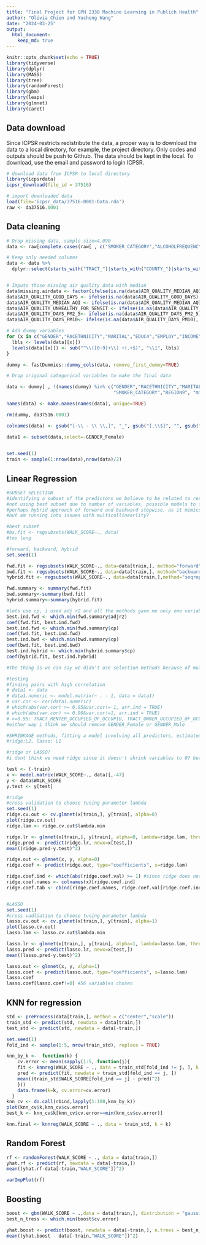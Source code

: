 ```yaml
---
title: "Final Project for GPH 2338 Machine Learning in Publich Health"
author: "Olivia Chien and Yucheng Wang"
date: "2024-03-25"
output: 
  html_document:
    keep_md: true
---
```


```r
knitr::opts_chunk$set(echo = TRUE)
library(tidyverse)
library(dplyr)
library(MASS)
library(tree)
library(randomForest)
library(gbm)
library(leaps)
library(glmnet)
library(caret)
```

## Data download

Since ICPSR restricts redistribute the data, a proper way is to download the data to a local directory, for example, the project directory. Only codes and outputs should be push to Github. The data should be kept in the local. To download, use the email and password to login ICPSR.

```r
# download data from ICPSR to local directory
library(icpsrdata)
icpsr_download(file_id = 37516)
```

```r
# import downloaded data
load(file='icpsr_data/37516-0001-Data.rda')
raw <- da37516.0001
```

## Data cleaning

```r
# Drop missing data, sample size=4,090
data <- raw[complete.cases(raw[ , c("SMOKER_CATEGORY","ALCOHOLFREQUENCY","TRACT_BELOW_POVERTY","TRACT_UNINSURED_OVER_65","TRACT_OWNER_OVER_30","TRACT_UNINSURED_UNDER_18","COUNTY_VIOLENT_CRIME")]),]

# Keep only needed columns
data <- data %>% 
  dplyr::select(starts_with("TRACT_")|starts_with("COUNTY_")|starts_with("AIR_")|all_of(c("AGE","GENDER","RACETHNICITY","EDUC4","MARITAL","EMPLOY","INCOME","REGION9","METRO","HOUSING","HOME_TYPE","SMOKER_CATEGORY","ALCOHOLFREQUENCY","PHYSICIANS_TG_DOC","WALK_SCORE")))


# Impute those missing air quality data with median
data$missing.airdata <- factor(ifelse(is.na(data$AIR_QUALITY_MEDIAN_AQI), 1, 0),levels = c(1,0),labels = c("Yes","No"))
data$AIR_QUALITY_GOOD_DAYS <- ifelse(is.na(data$AIR_QUALITY_GOOD_DAYS), median(data$AIR_QUALITY_GOOD_DAYS,na.rm = TRUE), data$AIR_QUALITY_GOOD_DAYS)
data$AIR_QUALITY_MEDIAN_AQI <- ifelse(is.na(data$AIR_QUALITY_MEDIAN_AQI), median(data$AIR_QUALITY_MEDIAN_AQI,na.rm = TRUE), data$AIR_QUALITY_MEDIAN_AQI)
data$AIR_QUALITY_UNHEALTHY_FOR_SENSIT <- ifelse(is.na(data$AIR_QUALITY_UNHEALTHY_FOR_SENSIT), median(data$AIR_QUALITY_UNHEALTHY_FOR_SENSIT,na.rm = TRUE), data$AIR_QUALITY_UNHEALTHY_FOR_SENSIT)
data$AIR_QUALITY_DAYS_PM2_5<- ifelse(is.na(data$AIR_QUALITY_DAYS_PM2_5), median(data$AIR_QUALITY_DAYS_PM2_5,na.rm = TRUE), data$AIR_QUALITY_DAYS_PM2_5)
data$AIR_QUALITY_DAYS_PM10<- ifelse(is.na(data$AIR_QUALITY_DAYS_PM10), median(data$AIR_QUALITY_DAYS_PM10,na.rm = TRUE), data$AIR_QUALITY_DAYS_PM10)
```


```r
# Add dummy variables
for (x in c("GENDER","RACETHNICITY","MARITAL","EDUC4","EMPLOY","INCOME","HOUSING","ALCOHOLFREQUENCY","METRO","HOME_TYPE","SMOKER_CATEGORY","REGION9", "missing.airdata")){
  lbls <- levels(data[[x]])
  levels(data[[x]]) <- sub("^\\([0-9]+\\) +(.+$)", "\\1", lbls)
}

dummy <- fastDummies::dummy_cols(data, remove_first_dummy=TRUE)

# Drop original categorical variables to make the final data

data <- dummy[ , !(names(dummy) %in% c("GENDER","RACETHNICITY","MARITAL","EDUC4","EMPLOY","INCOME","HOUSING","ALCOHOLFREQUENCY","METRO","HOME_TYPE",
                                       "SMOKER_CATEGORY","REGION9", "missing.airdata"))]

names(data) <- make.names(names(data), unique=TRUE)

rm(dummy, da37516.0001)

```

```r
colnames(data) <- gsub("[-\\ - \\ \\,]", "_", gsub("[,\\$]", "", gsub("\\+", "_or_more", gsub("___", "_", colnames(data)))))

data1 <- subset(data,select=-GENDER_Female)
                              
```


```r
set.seed(1)
train <- sample(1:nrow(data),nrow(data)/2)
```


## Linear Regression

```r
#SUBSET SELECTION
#identifying a subset of the predictors we believe to be related to response, fit a model using least squares on the reduced set of variables
#not using best subset due to number of variables, possible models to fit would be huge (2^107)
#perhaps hybrid approach of forward and backward stepwise, as it mimics best subset while retaining computational advantages of forward/backward stepwise
#but am running into issues with multicollinearlity? 

#best subset
#bs.fit <- regsubsets(WALK_SCORE~., data)
#too long

#forward, backward, hybrid
set.seed(1)

fwd.fit <- regsubsets(WALK_SCORE~., data=data[train,], method="forward")
bwd.fit <- regsubsets(WALK_SCORE~., data=data[train,], method="backward")
hybrid.fit <- regsubsets(WALK_SCORE~., data=data[train,],method="seqrep")

fwd.summary <- summary(fwd.fit)
bwd.summary<-summary(bwd.fit)
hybrid.summary<-summary(hybrid.fit)

#lets use cp, i used adj r2 and all the methods gave me only one variable
best.ind.fwd <- which.min(fwd.summary$adjr2)
coef(fwd.fit, best.ind.fwd)
best.ind.fwd <- which.min(fwd.summary$cp) 
coef(fwd.fit, best.ind.fwd)
best.ind.bwd <- which.min(bwd.summary$cp)
coef(bwd.fit, best.ind.bwd)
best.ind.hybrid <- which.min(hybrid.summary$cp)
coef(hybrid.fit, best.ind.hybrid)

#the thing is we can say we didn't use selection methods because of multicollienarity in our data, so we used shrinkage methods

#testing
#finding pairs with high correlation
# data1 <- data
# data1.numeric <- model.matrix(~ . - 1, data = data1)
# var.cor <- cor(data1.numeric)
# which(abs(var.cor) >= 0.95&var.cor!= 1, arr.ind = TRUE)
# which(abs(var.cor) >= 0.90&var.cor!=1, arr.ind = TRUE)
# >=0.95: TRACT_RENTER_OCCUPIED_OF_OCCUPID, TRACT_OWNER_OCCUPIED_OF_OCCUPIED, GENDER_Female, GENDER_Male
#either way i think we should remove GENDER_Female or GENDER_Male
```

```r
#SHRINKAGE methods, fitting a model involving all predictors, estimated coefficients are shrunken towards zero relative to the least squares estimate, can also perform variable selection. 
#ridge:L2, lasso: L1

#ridge or LASSO? 
#i dont think we need ridge since it doesn't shrink variables to 0? but maybe we could talk about the variables that are close to 0? 

test <- (-train)
x <- model.matrix(WALK_SCORE~., data)[,-47]
y <- data$WALK_SCORE
y.test <- y[test]

#ridge
#cross validation to choose tuning parameter lambda
set.seed(1)
ridge.cv.out <- cv.glmnet(x[train,], y[train], alpha=0)
plot(ridge.cv.out)
ridge.lam <- ridge.cv.out$lambda.min

ridge.lr <- glmnet(x[train,], y[train], alpha=0, lambda=ridge.lam, thresh=1e-12)
ridge.pred <- predict(ridge.lr, newx=x[test,])
mean((ridge.pred-y.test)^2)

ridge.out <- glmnet(x, y, alpha=0)
ridge.coef <- predict(ridge.out, type="coefficients", s=ridge.lam)

ridge.coef.ind <- which(abs(ridge.coef.val) >= 1) #since ridge does not shrink towards 0 or peanlize as heavily as lasso, just looking at the variables that seem more sig
ridge.coef.names <- colnames(x)[ridge.coef.ind]
ridge.coef.tab <- cbind(ridge.coef.names, ridge.coef.val[ridge.coef.ind])


#LASSO
set.seed(1)
#cross vadliation to choose tuning parameter lambda
lasso.cv.out <- cv.glmnet(x[train,], y[train], alpha=1)
plot(lasso.cv.out)
lasso.lam <- lasso.cv.out$lambda.min 

lasso.lr <- glmnet(x[train,], y[train], alpha=1, lambda=lasso.lam, thresh=1e-12)
lasso.pred <- predict(lasso.lr, newx=x[test,])
mean((lasso.pred-y.test)^2)

lasso.out <- glmnet(x, y, alpha=1)
lasso.coef <- predict(lasso.out, type="coefficients", s=lasso.lam)       
lasso.coef
lasso.coef[lasso.coef!=0] #56 variables chosen

```



## KNN for regression

```r
std <- preProcess(data[train,], method = c("center","scale"))
train_std <- predict(std, newdata = data[train,])
test_std <- predict(std, newdata = data[-train,])

set.seed(1)
fold_ind <- sample(1:5, nrow(train_std), replace = TRUE)

knn_by_k <-  function(k) {
    cv.error <- mean(sapply(1:5, function(j){
    fit <- knnreg(WALK_SCORE ~ ., data = train_std[fold_ind != j, ], k = k)
    pred <- predict(fit, newdata = train_std[fold_ind == j, ])
    mean((train_std$WALK_SCORE[fold_ind == j] - pred)^2)
    }))
    data.frame(k=k, cv.error=cv.error)
  }
knn_cv <- do.call(rbind,lapply(1:100,knn_by_k))
plot(knn_cv$k,knn_cv$cv.error)
best_k <- knn_cv$k[knn_cv$cv.error==min(knn_cv$cv.error)]

knn.final <- knnreg(WALK_SCORE ~ ., data = train_std, k = k)

```


## Random Forest
```r
rf <- randomForest(WALK_SCORE ~ ., data = data[train,])
yhat.rf <- predict(rf, newdata = data[-train,])
mean((yhat.rf-data[-train,"WALK_SCORE"])^2)

varImpPlot(rf)
```

## Boosting

```r
boost <- gbm(WALK_SCORE ~ .,data = data[train,], distribution = "gaussian", n.trees = 30000, interaction.depth = 1, cv.folds = 5, shrinkage = 0.01)
best_n_tress <- which.min(boost$cv.error)

yhat.boost <- predict(boost, newdata = data[-train,], n.trees = best_n_tress)
mean((yhat.boost - data[-train,"WALK_SCORE"])^2)
```

